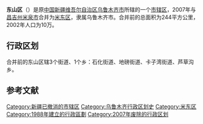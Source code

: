 '''东山区'''（{{Lang-ug|دۇڭسەن رايونى}}）是原[[中国|中国]][[新疆维吾尔自治区|新疆维吾尔自治区]][[乌鲁木齐市|乌鲁木齐市]]所辖的一个[[市辖区|市辖区]]，2007年与[[昌吉回族自治州|昌吉州]][[米泉市|米泉市]]合并为[[米东区|米东区]]，隶属乌鲁木齐市。合并前的总面积为244平方公里，2002年人口为10万。

== 行政区划 ==
合并前的东山区辖3个街道、1个乡：石化街道、地磅街道、卡子湾街道、芦草沟乡。

== 参考文献 ==
{{Wikisourcehas|国务院关于同意新疆维吾尔自治区调整乌鲁木齐市部分行政区划的批复|国务院关于同意新疆维吾尔自治区调整昌吉回族自治州与乌鲁木齐市行政区划的批复}}
{{reflist}}

{{新疆行政区划小作品}}
[[Category:新疆已撤消的市辖区|Category:新疆已撤消的市辖区]]
[[Category:乌鲁木齐行政区划史|Category:乌鲁木齐行政区划史]]
[[Category:米东区|Category:米东区]]
[[Category:1988年建立的行政區劃|Category:1988年建立的行政區劃]]
[[Category:2007年废除的行政区划|Category:2007年废除的行政区划]]